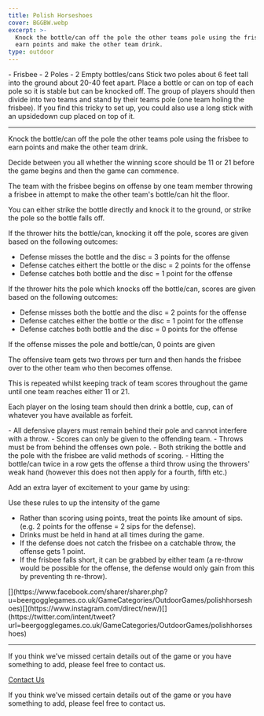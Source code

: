 ```yaml
---
title: Polish Horseshoes
cover: BGGBW.webp
excerpt: >-
  Knock the bottle/can off the pole the other teams pole using the frisbee to
  earn points and make the other team drink.
type: outdoor
---
```



<GameHero
  cover="/BeerGoggleGames/images/BGGBW.webp"
  alt="Polish Horseshoes"
/>

<GameSection title="Equipment" icon="/BeerGoggleGames/images/liquor.webp">
-   Frisbee
-   2 Poles
-   2 Empty bottles/cans
</GameSection>

<GameSection title="Setup" icon="/BeerGoggleGames/images/settings.webp">
Stick two poles about 6 feet tall into the ground about 20-40 feet apart. Place a bottle or can on top of each pole so it is stable but can be knocked off. The group of players should then divide into two teams and stand by their teams pole (one team holing the frisbee). If you find this tricky to set up, you could also use a long stick with an upsidedown cup placed on top of it.

* * *
</GameSection>

<GameSection title="Aim of the Game" icon="/BeerGoggleGames/images/target.webp">
<p>Knock the bottle/can off the pole the other teams pole using the frisbee to earn points and make the other team drink.</p>
</GameSection>

<GameSection title="How to Play" icon="/BeerGoggleGames/images/question.webp">
Decide between you all whether the winning score should be 11 or 21 before the game begins and then the game can commence.

The team with the frisbee begins on offense by one team member throwing a frisbee in attempt to make the other team's bottle/can hit the floor.

You can either strike the bottle directly and knock it to the ground, or strike the pole so the bottle falls off.

If the thrower hits the bottle/can, knocking it off the pole, scores are given based on the following outcomes:

-   Defense misses the bottle and the disc = 3 points for the offense
-   Defense catches eithert the bottle or the disc = 2 points for the offense
-   Defense catches both bottle and the disc = 1 point for the offense

If the thrower hits the pole which knocks off the bottle/can, scores are given based on the following outcomes:

-   Defense misses both the bottle and the disc = 2 points for the offense
-   Defense catches either the bottle or the disc = 1 point for the offense
-   Defense catches both bottle and the disc = 0 points for the offense

If the offense misses the pole and bottle/can, 0 points are given

The offensive team gets two throws per turn and then hands the frisbee over to the other team who then becomes offense.

This is repeated whilst keeping track of team scores throughout the game until one team reaches either 11 or 21.

Each player on the losing team should then drink a bottle, cup, can of whatever you have available as forfeit.
</GameSection>

<GameSection title="Rules" icon="/BeerGoggleGames/images/rules.webp">
-   All defensive players must remain behind their pole and cannot interfere with a throw.
-   Scores can only be given to the offending team.
-   Throws must be from behind the offenses own pole.
-   Both striking the bottle and the pole with the frisbee are valid methods of scoring.
-   Hitting the bottle/can twice in a row gets the offense a third throw using the throwers' weak hand (however this does not then apply for a fourth, fifth etc.)
</GameSection>

<GameSection title="Special Edition" icon="/BeerGoggleGames/images/special.webp">
<p>Add an extra layer of excitement to your game by using:</p>
</GameSection>

<GameSection title="**Quick Sip Rules**" icon="/BeerGoggleGames/images/question.webp">
Use these rules to up the intensity of the game

-   Rather than scoring using points, treat the points like amount of sips. (e.g. 2 points for the offense = 2 sips for the defense).
-   Drinks must be held in hand at all times during the game.
-   If the defense does not catch the frisbee on a catchable throw, the offense gets 1 point.
-   If the frisbee falls short, it can be grabbed by either team (a re-throw would be possible for the offense, the defense would only gain from this by preventing th re-throw).
</GameSection>

<GameSection title="Share This Page" icon="/BeerGoggleGames/images/question.webp">
[](https://www.facebook.com/sharer/sharer.php?u=beergogglegames.co.uk/GameCategories/OutdoorGames/polishhorseshoes)[](https://www.instagram.com/direct/new/)[](https://twitter.com/intent/tweet?url=beergogglegames.co.uk/GameCategories/OutdoorGames/polishhorseshoes)

* * *
</GameSection>

<GameSection title="Feedback" icon="/BeerGoggleGames/images/question.webp">
If you think we've missed certain details out of the game or you have something to add, please feel free to contact us.

  
  
  
[Contact Us](contact)
</GameSection>

<ShareButtons title="Polish Horseshoes" />

<FeedbackCard>
<p>If you think we've missed certain details out of the game or you have something to add, please feel free to contact us.</p>
</FeedbackCard>
